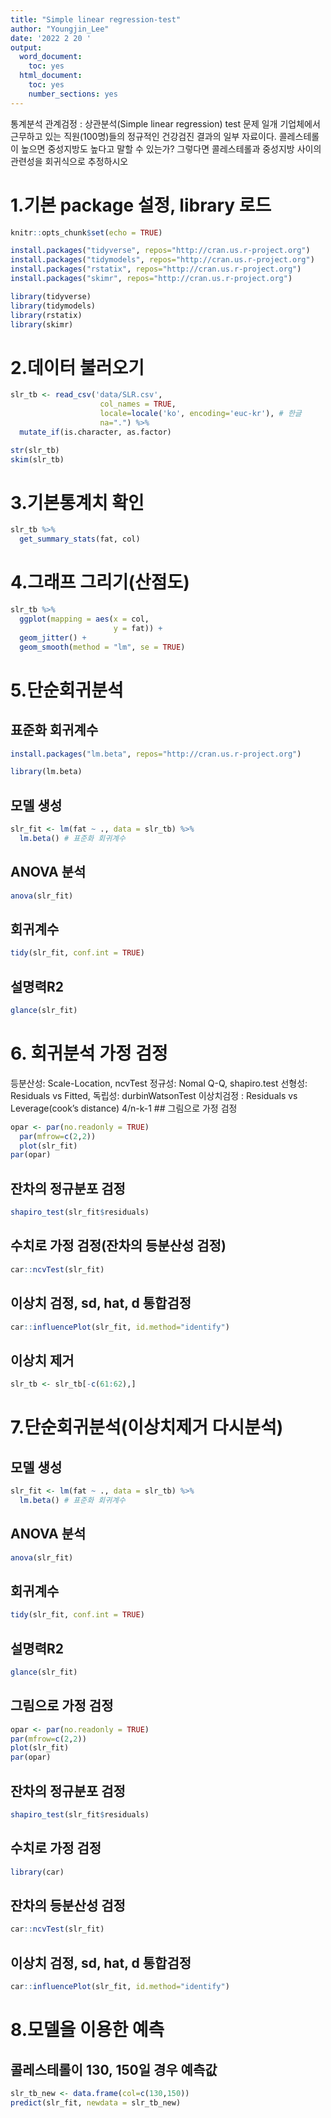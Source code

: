 ```yaml
---
title: "Simple linear regression-test"
author: "Youngjin_Lee"
date: '2022 2 20 '
output:
  word_document:
    toc: yes
  html_document:
    toc: yes
    number_sections: yes
---
```


통계분석
관계검정 : 상관분석(Simple linear regression) test
문제
일개 기업체에서 근무하고 있는 직원(100명)들의 정규적인 건강검진 결과의 일부 자료이다. 
콜레스테롤이 높으면 중성지방도 높다고 말할 수 있는가?
그렇다면 콜레스테롤과 중성지방 사이의 관련성을 회귀식으로 추정하시오

# 1.기본 package 설정, library 로드
```r
knitr::opts_chunk$set(echo = TRUE)
```

```r
install.packages("tidyverse", repos="http://cran.us.r-project.org")
install.packages("tidymodels", repos="http://cran.us.r-project.org")
install.packages("rstatix", repos="http://cran.us.r-project.org")
install.packages("skimr", repos="http://cran.us.r-project.org")
```

```r
library(tidyverse)
library(tidymodels)
library(rstatix)
library(skimr)
```

# 2.데이터 불러오기 
```r
slr_tb <- read_csv('data/SLR.csv', 
                    col_names = TRUE,
                    locale=locale('ko', encoding='euc-kr'), # 한글
                    na=".") %>%
  mutate_if(is.character, as.factor)

str(slr_tb)
skim(slr_tb)
```

# 3.기본통계치 확인
```r
slr_tb %>%
  get_summary_stats(fat, col)
```

# 4.그래프 그리기(산점도)
```r
slr_tb %>%
  ggplot(mapping = aes(x = col,
                       y = fat)) +
  geom_jitter() +
  geom_smooth(method = "lm", se = TRUE)
```

# 5.단순회귀분석
## 표준화 회귀계수
```r
install.packages("lm.beta", repos="http://cran.us.r-project.org")
```

```r
library(lm.beta)
```

## 모델 생성
```r
slr_fit <- lm(fat ~ ., data = slr_tb) %>%
  lm.beta() # 표준화 회귀계수
```

## ANOVA 분석
```r
anova(slr_fit)
```

## 회귀계수
```r
tidy(slr_fit, conf.int = TRUE)
```

## 설명력R2
```r
glance(slr_fit)
```

# 6. 회귀분석 가정 검정
등분산성: Scale-Location, ncvTest
정규성: Nomal Q-Q, shapiro.test
선형성: Residuals vs Fitted, 
독립성: durbinWatsonTest
이상치검정 : Residuals vs Leverage(cook's distance) 4/n-k-1
## 그림으로 가정 검정
```r
opar <- par(no.readonly = TRUE)
  par(mfrow=c(2,2))
  plot(slr_fit)
par(opar)
```

## 잔차의 정규분포 검정 
```r
shapiro_test(slr_fit$residuals)
```

## 수치로 가정 검정(잔차의 등분산성 검정) 
```r
car::ncvTest(slr_fit)
```

## 이상치 검정, sd, hat, d 통합검정
```r
car::influencePlot(slr_fit, id.method="identify")
```

## 이상치 제거
```r
slr_tb <- slr_tb[-c(61:62),]
```

# 7.단순회귀분석(이상치제거 다시분석)
## 모델 생성
```r
slr_fit <- lm(fat ~ ., data = slr_tb) %>%
  lm.beta() # 표준화 회귀계수
```

## ANOVA 분석
```r
anova(slr_fit)
```

## 회귀계수
```r
tidy(slr_fit, conf.int = TRUE)
```

## 설명력R2
```r
glance(slr_fit)
```

## 그림으로 가정 검정
```r
opar <- par(no.readonly = TRUE)
par(mfrow=c(2,2))
plot(slr_fit)
par(opar)
```

## 잔차의 정규분포 검정 
```r
shapiro_test(slr_fit$residuals)
```

## 수치로 가정 검정
```r
library(car)
```

## 잔차의 등분산성 검정 
```r
car::ncvTest(slr_fit)
```

## 이상치 검정, sd, hat, d 통합검정
```r
car::influencePlot(slr_fit, id.method="identify")
```

# 8.모델을 이용한 예측
## 콜레스테롤이 130, 150일 경우 예측값
```r
slr_tb_new <- data.frame(col=c(130,150))
predict(slr_fit, newdata = slr_tb_new)
```
